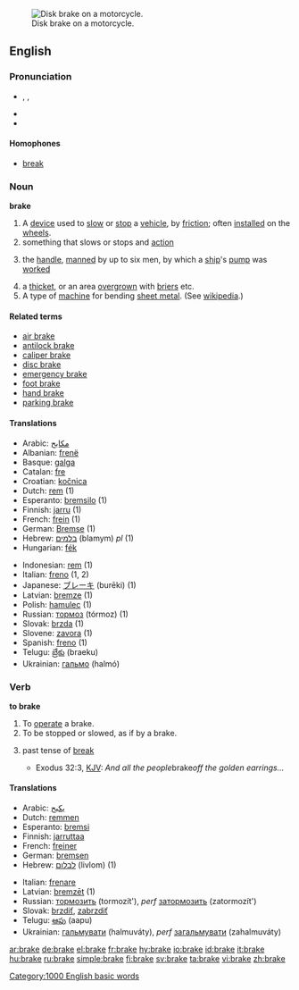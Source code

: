 [[Image:Disc brake.jpg|thumb|right|Disk brake on a motorcycle.]]
==English==
{{wikipedia|brake}}

===Pronunciation===
* {{AHD|brāk}}, {{IPA|/bɹeɪk/}}, {{SAMPA|/breIk/}}
* {{audio|en-us-brake.ogg|Audio (US)}}
* {{rhymes|eɪk}}

====Homophones====
*[[break]]

===Noun===
'''brake'''

# A [[device]] used to [[slow]] or [[stop]] a [[vehicle]], by [[friction]]; often [[installed]] on the [[wheel]]s.
# something that slows or stops and [[action]]
# {{nautical}} the [[handle]], [[manned]] by up to six men, by which a [[ship]]'s [[pump]] was [[worked]]
# a [[thicket]], or an area [[overgrown]] with [[brier]]s etc.
# A type of [[machine]] for bending [[sheet metal]].  (See [[wikipedia:Brake (box and pan)|wikipedia]].)

====Related terms====
*[[air brake]]
*[[antilock brake]]
*[[caliper brake]]
*[[disc brake]]
*[[emergency brake]]
*[[foot brake]]
*[[hand brake]]
*[[parking brake]]

====Translations====
{{top}}
*Arabic: [[مكابح]]
*Albanian: [[frenë]] {{f}}
*Basque: [[galga]]
*Catalan: [[fre]] {{m}}
*Croatian: [[kočnica]] {{f}}
*Dutch: [[rem]] (1)
*Esperanto: [[bremsilo]] (1)
*Finnish: [[jarru]] (1)
*French: [[frein]] {{m}} (1)
*German: [[Bremse]] {{f}} (1)
*Hebrew: [[בלמים]] (blamym) {{m}} ''pl'' (1)
*Hungarian: [[fék]]
{{mid}}
*Indonesian: [[rem]] (1)
*Italian: [[freno]] {{m}} (1, 2)
*Japanese: [[ブレーキ]] (burēki) (1)
*Latvian: [[bremze]] {{f}} (1)
*Polish: [[hamulec]] {{m}} (1)
*Russian: [[тормоз]] {{m}} (tórmoz) (1)
*Slovak: [[brzda]] {{f}} (1)
*Slovene: [[zavora]] {{f}} (1)
*Spanish: [[freno]] {{m}} (1)
*Telugu: [[బ్రేకు]] (braeku)
*Ukrainian: [[гальмо]] (halmó) {{n}}
{{bottom}}

===Verb===
'''to brake'''

# To [[operate]] a brake.
# To be stopped or slowed, as if by a brake.
# {{archaic}} past tense of [[break]]
#* Exodus 32:3, [[KJV]]: ''And all the people ''brake'' off the golden earrings...''

====Translations====
{{top}}
*Arabic: [[يكبح]]
*Dutch: [[remmen]]
*Esperanto: [[bremsi]]
*Finnish: [[jarruttaa]]
*French: [[freiner]]
*German: [[bremsen]]
*Hebrew: [[לבלום]] (livlom) (1)
{{mid}}
*Italian: [[frenare]]
*Latvian: [[bremzēt]] (1)
*Russian: [[тормозить]] (tormozít'), ''perf'' [[затормозить]] (zatormozít')
*Slovak: [[brzdiť]], [[zabrzdiť]]
*Telugu: [[ఆపు]] (aapu)
*Ukrainian: [[гальмувати]] (halmuváty), ''perf'' [[загальмувати]] (zahalmuváty)
{{bottom}}

[[Category:1000 English basic words]]

[[ar:brake]]
[[de:brake]]
[[el:brake]]
[[fr:brake]]
[[hy:brake]]
[[io:brake]]
[[id:brake]]
[[it:brake]]
[[hu:brake]]
[[ru:brake]]
[[simple:brake]]
[[fi:brake]]
[[sv:brake]]
[[ta:brake]]
[[vi:brake]]
[[zh:brake]]